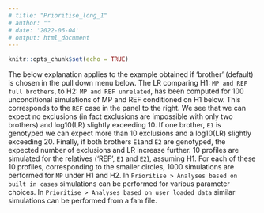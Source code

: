 ```yaml
---
# title: "Prioritise_long_1"
# author: ""
# date: '2022-06-04'
# output: html_document
---
```


```r
knitr::opts_chunk$set(echo = TRUE)
```

The below explanation applies to the example obtained if 'brother' (default) 
is chosen in the pull down menu below. The LR comparing H1: `MP and REF full brothers`, 
to H2: `MP and REF unrelated`, has been computed for 100 unconditional simulations 
of MP and REF conditioned on H1 below. This corresponds to the `REF` case in the panel 
to the right. We see that we can expect no exclusions
(in fact exclusions are impossible with only two brothers) and log10(LR) slightly exceeding 10. 
If one brother, `E1` is genotyped we can expect more than 10 exclusions and a log10(LR) slightly exceeding 20.
Finally, if both brothers `E1`and `E2` are genotyped, the expected number of exclusions and LR increase further. 10 profiles are simulated for the relatives ('REF', `E1` and `E2`), assuming H1. 
For each of these 10 profiles, corresponding to the smaller circles, 1000 
simulations are performed for `MP` under H1 and H2.
In `Prioritise > Analyses based on built in cases` simulations can be performed 
for various parameter choices. In `Prioritise > Analyses based on user loaded data` similar simulations can be performed from a fam file.
